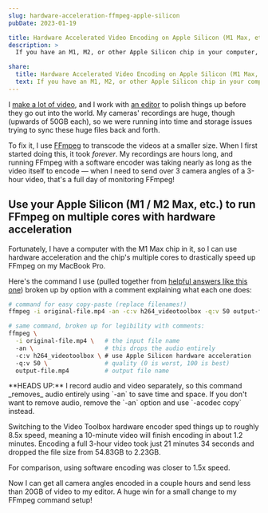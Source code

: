 ```yaml
---
slug: hardware-acceleration-ffmpeg-apple-silicon
pubDate: 2023-01-19

title: Hardware Accelerated Video Encoding on Apple Silicon (M1 Max, etc.) With FFmpeg
description: >
  If you have an M1, M2, or other Apple Silicon chip in your computer, you can use hardware acceleration to speed up FFmpeg video encoding.

share:
  title: Hardware Accelerated Video Encoding on Apple Silicon (M1 Max, etc.) With FFmpeg
  text: If you have an M1, M2, or other Apple Silicon chip in your computer, you can use hardware acceleration to speed up FFmpeg video encoding.
---
```



I [make a lot of video](https://www.codetv.dev), and I work with [an editor](https://lemonproductions.ca) to polish things up before they go out into the world. My cameras' recordings are huge, though (upwards of 50GB each), so we were running into time and storage issues trying to sync these huge files back and forth.

To fix it, I use [FFmpeg](https://ffmpeg.org/) to transcode the videos at a smaller size. When I first started doing this, it took _forever_. My recordings are hours long, and running FFmpeg with a software encoder was taking nearly as long as the video itself to encode — when I need to send over 3 camera angles of a 3-hour video, that's a full day of monitoring FFmpeg!

## Use your Apple Silicon (M1 / M2 Max, etc.) to run FFmpeg on multiple cores with hardware acceleration

Fortunately, I have a computer with the M1 Max chip in it, so I can use hardware acceleration and the chip's multiple cores to drastically speed up FFmpeg on my MacBook Pro.

Here's the command I use (pulled together from [helpful answers like this one](https://superuser.com/questions/1671831/parallel-transcoding-with-ffmpeg-on-m1-mac)) broken up by option with a comment explaining what each one does:

```bash
# command for easy copy-paste (replace filenames!)
ffmpeg -i original-file.mp4 -an -c:v h264_videotoolbox -q:v 50 output-file.mp4

# same command, broken up for legibility with comments:
ffmpeg \
  -i original-file.mp4 \   # the input file name
  -an \                    # this drops the audio entirely
  -c:v h264_videotoolbox \ # use Apple Silicon hardware acceleration
  -q:v 50 \                # quality (0 is worst, 100 is best)
  output-file.mp4          # output file name
```

<Aside>
  **HEADS UP:** I record audio and video separately, so this command _removes_
  audio entirely using `-an` to save time and space. If you don't want to remove
  audio, remove the `-an` option and use `-acodec copy` instead.
</Aside>

Switching to the Video Toolbox hardware encoder sped things up to roughly 8.5x speed, meaning a 10-minute video will finish encoding in about 1.2 minutes. Encoding a full 3-hour video took just 21 minutes 34 seconds and dropped the file size from 54.83GB to 2.23GB.

For comparison, using software encoding was closer to 1.5x speed.

Now I can get all camera angles encoded in a couple hours and send less than 20GB of video to my editor. A huge win for a small change to my FFmpeg command setup!
